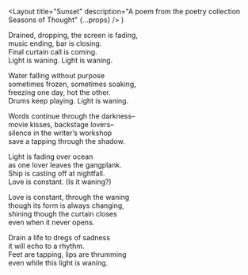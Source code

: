   <Layout
    title="Sunset"
    description="A poem from the poetry collection Seasons of Thought"
    {...props}
  />
)

Drained, dropping, the screen is fading,  
music ending, bar is closing.  
Final curtain call is coming.  
Light is waning. Light is waning.

Water falling without purpose  
sometimes frozen, sometimes soaking,  
freezing one day, hot the other.  
Drums keep playing. Light is waning.

Words continue through the darkness–  
movie kisses, backstage lovers–  
silence in the writer’s workshop  
save a tapping through the shadow.

Light is fading over ocean  
as one lover leaves the gangplank.  
Ship is casting off at nightfall.  
Love is constant. (Is it waning?)

Love is constant, through the waning  
though its form is always changing,  
shining though the curtain closes  
even when it never opens.

Drain a life to dregs of sadness  
it will echo to a rhythm.  
Feet are tapping, lips are thrumming  
even while this light is waning.
